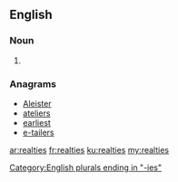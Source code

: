 ==English==

===Noun===
{{head|en|plural}}

# {{plural of|realty|lang=en}}

===Anagrams===
* [[Aleister#English|Aleister]]
* [[ateliers#English|ateliers]]
* [[earliest#English|earliest]]
* [[e-tailers#English|e-tailers]]

[[Category:English plurals ending in "-ies"]]

[[ar:realties]]
[[fr:realties]]
[[ku:realties]]
[[my:realties]]